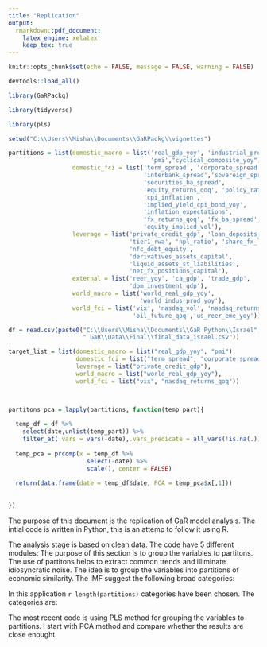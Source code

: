 ```yaml
---
title: "Replication"
output:
  rmarkdown::pdf_document:
    latex_engine: xelatex
    keep_tex: true
---
```


```r
knitr::opts_chunk$set(echo = FALSE, message = FALSE, warning = FALSE)
```


```r

devtools::load_all()

library(GaRPackg)
```


```r

library(tidyverse)

library(pls)

```


```r

setwd("C:\\Users\\Misha\\Documents\\GaRPackg\\vignettes")

partitions = list(domestic_macro = list('real_gdp_yoy', 'industrial_prod_yoy',
                                        'pmi',"cyclical_composite_yoy"),
                  domestic_fci = list('term_spread', 'corporate_spread',
                                      'interbank_spread','sovereign_spread',
                                      'securities_ba_spread',
                                      'equity_returns_qoq', 'policy_rate',
                                      'cpi_inflation', 
                                      'implied_yield_cpi_bond_yoy',
                                      'inflation_expectations',
                                      'fx_returns_qoq', 'fx_ba_spread',
                                      'equity_implied_vol'),
                  leverage = list('private_credit_gdp', 'loan_deposits_ratio',
                                  'tier1_rwa', 'npl_ratio', 'share_fx_loans',
                                  'nfc_debt_equity',
                                  'derivatives_assets_capital',
                                  'liquid_assets_st_liabilities',
                                  'net_fx_positions_capital'),
                  external = list('reer_yoy', 'ca_gdp', 'trade_gdp',
                                  'dom_investment_gdp'),
                  world_macro = list('world_real_gdp_yoy',
                                     'world_indus_prod_yoy'),
                  world_fci = list('vix', 'nasdaq_vol', 'nasdaq_returns_qoq',
                                   'oil_future_qoq','us_reer_eme_yoy'))

```


```r

df = read.csv(paste0("C:\\Users\\Misha\\Documents\\GaR Python\\Israel",
                     " GaR\\Data\\Final\\final_data_israel.csv"))

```


```r

target_list = list(domestic_macro = list("real_gdp_yoy", "pmi"),
                   domestic_fci = list("term_spread", "corporate_spread"),
                   leverage = list("private_credit_gdp"),
                   world_macro = list("world_real_gdp_yoy"),
                   world_fci = list("vix", "nasdaq_returns_qoq"))




```


```r

partitons_pca = lapply(partitions, function(temp_part){
  
  temp_df = df %>% 
    select(date,unlist(temp_part)) %>% 
    filter_at(.vars = vars(-date),.vars_predicate = all_vars(!is.na(.)))
  
  temp_pca = prcomp(x = temp_df %>% 
                      select(-date) %>% 
                      scale(), center = FALSE)
  
  return(data.frame(date = temp_df$date, PCA = temp_pca$x[,1]))
  
  
})

```


The purpose of this document is the replication of GaR model analysis. The intial code is written in Python, this is an attemp to follow it using R.

\section{Analysis}

The analysis stage is based on clean data. The code have 5 different modules:
\begin{itemize}
  \item
  Partitions - groups the explanatory variables to partitons
  \item
  Quantile regressions - performs the estimation of target quantiles
  \item
  Conditional density - fits "smooth" density function to estimated quantiles
  \item
  Scenario simulation
  \item
  Gaussian mixture
\end{itemize}

\subsection{Partitions}
The purpose of this section is to group the variables to partitons. The use of partitons helps to extract common trends and illiminate idiosyncratic noise. The idea is to group the variables into partitions of economic similarity.
The IMF suggest the following broad categories:
\begin{itemize}
  \item
  Financial conditions - aims at capturing the price of risks embedded
  in asset prices, the ease of obtaining financing, the cost of funding,
  and the degree of financial stress
  \item
  Macrofinancial vulnerabilities
  \item
  Other factors
\end{itemize}

In this application `r length(partitions)` categories have been chosen. The categories are: 


\begin{itemize}

```r

cat(paste("\\item", gsub("_"," ",names(partitions))), sep = "\n")


```

\end{itemize}

The most recent code is using PLS method for grouping the variables to partitions. I start with PCA method and compare whether the results are close enought.
